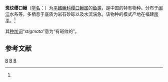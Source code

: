 {{Speciesbox 
| taxon = Formosania stigmata
| status = NE
| status_system = IUCN3.1
| authority = Nichols, 1926<ref name='id6503'>{{cite web| url =http://www.bioinfo.cn/db05/BjdwSpecies.php?action=view&id=6503| title =斑纹缨口鳅| work =中国动物物种编目数据库| publisher =中国科学院微生物研究所| author =中国科学院动物研究所| accessdate =2009-04-11| deadurl =yes| archiveurl =https://web.archive.org/web/20131203122335/http://www.bioinfo.cn/db05/BjdwSpecies.php?action=view| archivedate =2013-12-03}}</ref>
| synonyms =* ''Crossostoma stigmata''
}}

'''斑纹缨口鳅'''（[[学名|学名]]：{{lang|la|''Formosania stigmata''}}）为[[平鳍鳅科|平鳍鳅科]][[缨口鳅属|缨口鳅属]]的[[鱼类|鱼类]]，是中国的特有物种。分布于[[闽江|闽江]]水系等，多栖息于底质为岩石砂砾以及水流湍急。该物种的模式产地在福建[[南平市|南平]]。<ref name='id6503'/>

其[[种加词|种加词]]“''stigmata''”意为“有斑纹的”。

== 参考文献 ==
{{reflist}}

{{Taxonbar|from=Q1984079}}

[[Category:缨口鳅属|B]]
[[Category:1926年描述的鱼类|B]]
[[Category:中国特有种|B]]